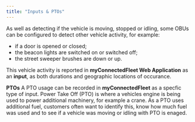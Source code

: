 ```yaml
---
title: "Inputs & PTOs"
---
```


As well as detecting if the vehicle is moving, stopped or idling, some OBUs can be configured to detect other vehicle activity, for example:

- if a door is opened or closed; 
- the beacon lights are switched on or switched off; 
- the street sweeper brushes are down or up. 

This vehicle activity is reported in **myConnectedFleet Web Application** as an **input**, as both durations and geographic locations of occurance.


**PTOs**
A PTO usage can be recorded in **myConnectedFleet** as a specfic type of input. Power Take Off (PTO) is where a vehicles engine is being used to power additional machinery, for example a crane. As a PTO uses additional fuel, customers often want to identify this, know how much fuel was used and to see if a vehicle was moving or idling with PTO is enaged.  
